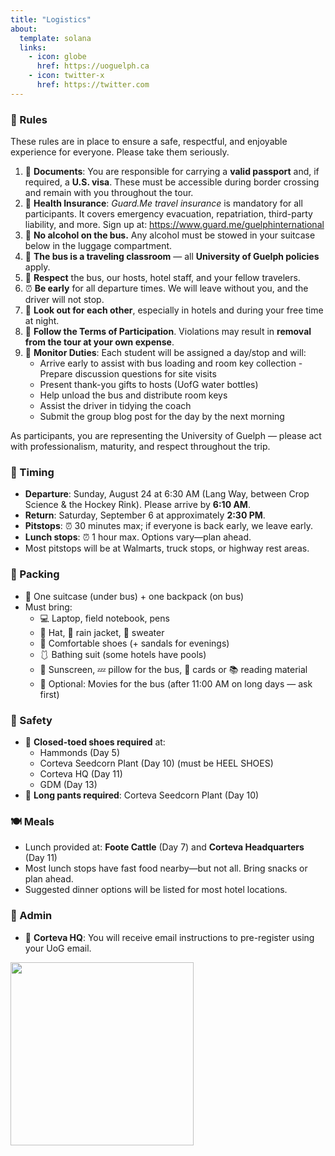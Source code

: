 ```yaml
---
title: "Logistics"
about:
  template: solana
  links:
    - icon: globe
      href: https://uoguelph.ca
    - icon: twitter-x
      href: https://twitter.com
---
```


::: panel-tabset

### 🛑 Rules

These rules are in place to ensure a safe, respectful, and enjoyable experience for everyone. Please take them seriously.

1. 📄 **Documents**: You are responsible for carrying a **valid passport** and, if required, a **U.S. visa**. These must be accessible during border crossing and remain with you throughout the tour.
2. 🏥 **Health Insurance**: *Guard.Me travel insurance* is mandatory for all participants. It covers emergency evacuation, repatriation, third-party liability, and more. Sign up at: [https://www.guard.me/guelphinternational](https://www.guard.me/guelphinternational)
3. 🚫 **No alcohol on the bus.** Any alcohol must be stowed in your suitcase below in the luggage compartment.
4. 🚌 **The bus is a traveling classroom** — all **University of Guelph policies** apply.
5. 🙏 **Respect** the bus, our hosts, hotel staff, and your fellow travelers.
6. ⏰ **Be early** for all departure times. We will leave without you, and the driver will not stop.
7. 👀 **Look out for each other**, especially in hotels and during your free time at night.
8. 📝 **Follow the Terms of Participation**. Violations may result in **removal from the tour at your own expense**.
9. 📅 **Monitor Duties**: Each student will be assigned a day/stop and will:
    - Arrive early to assist with bus loading and room key collection     - Prepare discussion questions for site visits  
    - Present thank-you gifts to hosts (UofG water bottles)  
    - Help unload the bus and distribute room keys  
    - Assist the driver in tidying the coach  
    - Submit the group blog post for the day by the next morning
    
As participants, you are representing the University of Guelph — please act with professionalism, maturity, and respect throughout the trip.

### 📅 Timing

-   **Departure**: Sunday, August 24 at 6:30 AM (Lang Way, between Crop Science & the Hockey Rink). Please arrive by **6:10 AM**.
-   **Return**: Saturday, September 6 at approximately **2:30 PM**.
-   **Pitstops**: ⏰ 30 minutes max; if everyone is back early, we leave early.
-   **Lunch stops**: ⏰ 1 hour max. Options vary—plan ahead.
-   Most pitstops will be at Walmarts, truck stops, or highway rest areas.

### 🧳 Packing

-   🎒 One suitcase (under bus) + one backpack (on bus)
-   Must bring:
    -   💻 Laptop, field notebook, pens
    -   🧢 Hat, 🧥 rain jacket, 🧶 sweater
    -   👟 Comfortable shoes (+ sandals for evenings)
    -   🩱 Bathing suit (some hotels have pools)
    -   🧴 Sunscreen, 💤 pillow for the bus, 🎴 cards or 📚 reading material
    -   📀 Optional: Movies for the bus (after 11:00 AM on long days — ask first)

### 🦺 Safety

-   👞 **Closed-toed shoes required** at:
    -   Hammonds (Day 5)\
    -   Corteva Seedcorn Plant (Day 10)\ (must be HEEL SHOES)
    -   Corteva HQ (Day 11)\
    -   GDM (Day 13)
-   👖 **Long pants required**: Corteva Seedcorn Plant (Day 10)

### 🍽️ Meals

-   Lunch provided at: **Foote Cattle** (Day 7) and **Corteva Headquarters** (Day 11)
-   Most lunch stops have fast food nearby—but not all. Bring snacks or plan ahead.
-   Suggested dinner options will be listed for most hotel locations.

### 🧾 Admin

-   📧 **Corteva HQ**: You will receive email instructions to pre-register using your UoG email.


:::

![](uog.png){width="293"}
